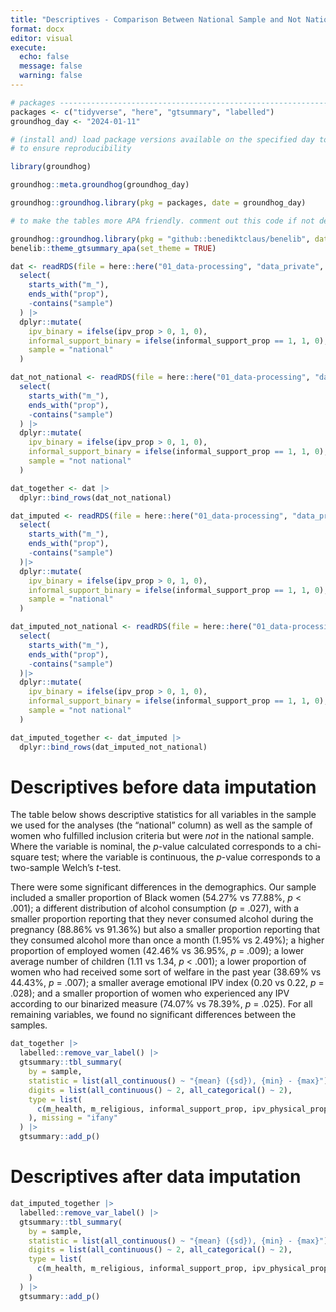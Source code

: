 ```yaml
---
title: "Descriptives - Comparison Between National Sample and Not National Sample"
format: docx
editor: visual
execute:
  echo: false
  message: false
  warning: false
---
```


```r
# packages ----------------------------------------------------------------
packages <- c("tidyverse", "here", "gtsummary", "labelled")
groundhog_day <- "2024-01-11"

# (install and) load package versions available on the specified day to try
# to ensure reproducibility

library(groundhog)

groundhog::meta.groundhog(groundhog_day)

groundhog::groundhog.library(pkg = packages, date = groundhog_day)

# to make the tables more APA friendly. comment out this code if not desired

groundhog::groundhog.library(pkg = "github::benediktclaus/benelib", date = groundhog_day) # from devtools::install_github("benediktclaus/benelib")
benelib::theme_gtsummary_apa(set_theme = TRUE)

dat <- readRDS(file = here::here("01_data-processing", "data_private", "data_final.RDS")) |>
  select(
    starts_with("m_"),
    ends_with("prop"),
    -contains("sample")
  ) |> 
  dplyr::mutate(
    ipv_binary = ifelse(ipv_prop > 0, 1, 0),
    informal_support_binary = ifelse(informal_support_prop == 1, 1, 0), 
    sample = "national"
  )

dat_not_national <- readRDS(file = here::here("01_data-processing", "data_private", "data_final_not_national.RDS")) |>
  select(
    starts_with("m_"),
    ends_with("prop"),
    -contains("sample")
  ) |> 
  dplyr::mutate(
    ipv_binary = ifelse(ipv_prop > 0, 1, 0),
    informal_support_binary = ifelse(informal_support_prop == 1, 1, 0), 
    sample = "not national"
  )

dat_together <- dat |> 
  dplyr::bind_rows(dat_not_national)

dat_imputed <- readRDS(file = here::here("01_data-processing", "data_private", "data_final_imputed_cases.RDS")) |>
  select(
    starts_with("m_"),
    ends_with("prop"),
    -contains("sample")
  )|>
  dplyr::mutate(
    ipv_binary = ifelse(ipv_prop > 0, 1, 0),
    informal_support_binary = ifelse(informal_support_prop == 1, 1, 0), 
    sample = "national"
  )

dat_imputed_not_national <- readRDS(file = here::here("01_data-processing", "data_private", "data_final_imputed_cases_not_national.RDS")) |>
  select(
    starts_with("m_"),
    ends_with("prop"),
    -contains("sample")
  )|>
  dplyr::mutate(
    ipv_binary = ifelse(ipv_prop > 0, 1, 0),
    informal_support_binary = ifelse(informal_support_prop == 1, 1, 0), 
    sample = "not national"
  )

dat_imputed_together <- dat_imputed |> 
  dplyr::bind_rows(dat_imputed_not_national)
```

# Descriptives before data imputation

The table below shows descriptive statistics for all variables in the sample we used for the analyses (the "national" column) as well as the sample of women who fulfilled inclusion criteria but were *not* in the national sample. Where the variable is nominal, the *p*-value calculated corresponds to a chi-square test; where the variable is continuous, the *p*-value corresponds to a two-sample Welch's *t*-test.

There were some significant differences in the demographics. Our sample included a smaller proportion of Black women (54.27% vs 77.88%, *p* \< .001); a different distribution of alcohol consumption (*p* = .027), with a smaller proportion reporting that they never consumed alcohol during the pregnancy (88.86% vs 91.36%) but also a smaller proportion reporting that they consumed alcohol more than once a month (1.95% vs 2.49%); a higher proportion of employed women (42.46% vs 36.95%, *p* = .009); a lower average number of children (1.11 vs 1.34, *p* \< .001); a lower proportion of women who had received some sort of welfare in the past year (38.69% vs 44.43%, *p* = .007); a smaller average emotional IPV index (0.20 vs 0.22, *p* = .028); and a smaller proportion of women who experienced any IPV according to our binarized measure (74.07% vs 78.39%, *p* = .025). For all remaining variables, we found no significant differences between the samples.

```r
dat_together |> 
  labelled::remove_var_label() |> 
  gtsummary::tbl_summary(
    by = sample,
    statistic = list(all_continuous() ~ "{mean} ({sd}), {min} - {max}"),
    digits = list(all_continuous() ~ 2, all_categorical() ~ 2),
    type = list(
      c(m_health, m_religious, informal_support_prop, ipv_physical_prop, ipv_controlling_prop, ipv_emotional_prop) ~ "continuous"
    ), missing = "ifany"
  ) |> 
  gtsummary::add_p()
```

# Descriptives after data imputation

```r
dat_imputed_together |> 
  labelled::remove_var_label() |> 
  gtsummary::tbl_summary(
    by = sample,
    statistic = list(all_continuous() ~ "{mean} ({sd}), {min} - {max}"),
    digits = list(all_continuous() ~ 2, all_categorical() ~ 2),
    type = list(
      c(m_health, m_religious, informal_support_prop, ipv_physical_prop, ipv_controlling_prop, ipv_emotional_prop) ~ "continuous"
    )
  ) |> 
  gtsummary::add_p()
```
